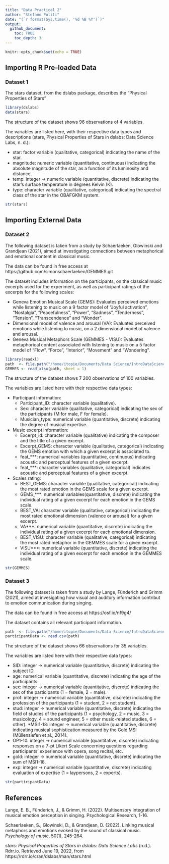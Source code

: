```yaml
---
title: "Data Practical 2"
author: "Stefano Politi"
date: "(`r format(Sys.time(), '%d %B %Y')`)"
output:
  github_document:
    toc: TRUE
    toc_depth: 3
---
```


```r
knitr::opts_chunk$set(echo = TRUE)
```

## Importing R Pre-loaded Data

### Dataset 1

The stars dataset, from the dslabs package, describes the "Physical Properties of Stars"

```r
library(dslabs)
data(stars)
```

The structure of the dataset shows 96 observations of 4 variables.

The variables are listed here, with their respective data types and descriptions (stars, Physical Properties of Stars in dslabs: Data Science Labs, n. d.):

* star: factor variable (qualitative, categorical) indicating the name of the star.
* magnitude: numeric variable (quantitative, continuous) indicating the absolute magnitude of the star, as a function of its luminosity and distance.
* temp: integer -> numeric variable (quantitative, discrete) indicating the star's surface temperature in degrees Kelvin (K).
* type: character variable (qualitative, categorical) indicating the spectral class of the star in the OBAFGKM system.

```r
str(stars)
```

## Importing External Data

### Dataset 2

The following dataset is taken from a study by Schaerlaeken, Glowinski and Grandjean (2021), aimed at investigating connections between metaphorical and emotional content in classical music.

The data can be found in free access at https://github.com/simonschaerlaeken/GEMMES.git

The dataset includes information on the participants, on the classical music excerpts used for the experiment, as well as participant ratings of the excerpts for the following scales:

* Geneva Emotion Musical Scale (GEMS): Evaluates perceived emotions while listening to music on a 9 factor model of "Joyful activation", "Nostalgia", "Peacefulness", "Power", "Sadness", "Tenderness", "Tension", "Transcendence" and "Wonder".
* Dimensional model of valence and arousal (VA): Evaluates perceived emotions while listening to music, on a 2 dimensional model of valence and arousal.
* Geneva Musical Metaphors Scale (GEMMES - VISU): Evaluates metaphorical content associated with listening to music on a 5 factor model of "Flow", "Force", "Interior", "Movement" and "Wondering".

```r
library(readxl)
path  <- file.path("/home/itopie/Documents/Data Science/IntroDataScience/Data", "Exp2A-GEMMES_Binomial.xlsx")
GEMMES <- read_xlsx(path, sheet = 1)
```

The structure of the dataset shows 7 200 observations of 100 variables.

The variables are listed here with their respective data types:

* Participant information:
  + Participant_ID: character variable (qualitative).
  + Sex: character variable (qualitative, categorical) indicating the sex of the participants (M for male, F for female).
  + Musician_type: numerical variable (quantitative, discrete) indicating the degree of musical expertise.
* Music excerpt information:
  + Excerpt_id: character variable (qualitative) indicating the composer and the title of a given excerpt.
  + Excerpt_GEMS: character variable (qualitative, categorical) indicating the GEMS emotion with which a given excerpt is associated to.
  + feat_***: numerical variables (quantitative, continuous) indicating acoustic and perceptual features of a given excerpt.
  + feat_***: character variables (qualitative, categorical) indicates acoustic and perceptual features of a given excerpt.
* Scales rating:
  + BEST_GEMS: character variable (qualitative, categorical) indicating the most rated emotion in the GEMS scale for a given excerpt.
  + GEMS_***: numerical variables(quantitative, discrete) indicating the individual rating of a given excerpt for each emotion in the GEMS scale.
  + BEST_VA: character variable (qualitative, categorical) indicating the most rated emotional dimension (valence or arousal) for a given excerpt.
  + VA***: numerical variable (quantitative, discrete) indicating the individual rating of a given excerpt for each emotional dimension.
  + BEST_VISU: character variable (qualitative, categorical) indicating the most rated metaphor in the GEMMES scale for a given excerpt.
  + VISU***: numerical variable (quantitative, discrete) indicating the individual rating of a given excerpt for each emotion in the GEMMES scale.

```r
str(GEMMES)
```

### Dataset 3

The following dataset is taken from a study by Lange, Fünderich and Grimm (2021), aimed at invesigating how visual and auditory information contribut to emotion communication during singing.

The data can be found in free access at https://osf.io/nf9g4/

The dataset contains all relevant participant information.



```r
path  <- file.path("/home/itopie/Documents/Data Science/IntroDataScience/Data", "Participant_data_E12_age.sex.MSI.csv")
participantData <- read.csv(path)
```

The structure of the dataset shows 66 observations for 35 variables.

The variables are listed here with their respective data types:

* SID: integer -> numerical variable (quantitative, discrete) indicating the subject ID.
* age: numerical variable (quantitative, discrete) indicating the age of the participants.
* sex: integer -> numerical variable (quantitative, discrete) indicating the sex of the participants (1 = female, 2 = male).
* prof: integer -> numerical variable (quantitative, discrete) indicating the profession of the participants (1 = student, 2 = not student).
* stud: integer -> numerical variable (quantitative, discrete) indicating the field of studies of the participants (1 = psychology, 2 = music, 3 = musicology, 4 = sound engineer, 5 = other music-related studies, 6 = other).
*MSI1-18: integer -> numerical variable (quantitative, discrete) indicating musical sophistication measured by the Gold MSI (Müllensiefen et al., 2014).
* OP1-10: integer -> numerical variable (quantitative, discrete) indicating responses on a 7-pt Likert Scale concerning questions regarding participants' experience with opera, song recital, etc.
* gold: integer -> numerical variable (quantitative, discrete) indicating the sum of MSI1-18.
* exp: integer -> numerical variable (quantitative, discrete) indicating evaluation of expertise (1 = laypersons, 2 = experts).

```r
str(participantData)
```

## References

Lange, E. B., Fünderich, J., & Grimm, H. (2022). Multisensory integration of musical emotion perception in singing. Psychological Research, 1-16.

Schaerlaeken, S., Glowinski, D., & Grandjean, D. (2022). Linking musical metaphors and emotions evoked by the sound of classical music. *Psychology of music*, 50(1), 245-264.

*stars: Physical Properties of Stars in dslabs: Data Science Labs* (n.d.). Rdrr.io. Retrieved June 19, 2022, from https://rdrr.io/cran/dslabs/man/stars.html
